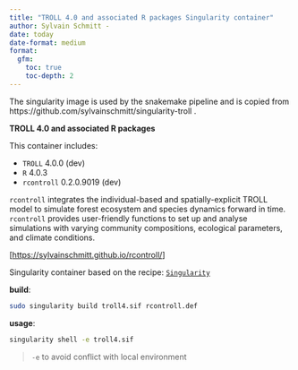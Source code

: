 ```yaml
---
title: "TROLL 4.0 and associated R packages Singularity container"
author: Sylvain Schmitt -
date: today
date-format: medium
format: 
  gfm:
    toc: true
    toc-depth: 2
---
```


The singularity image is used by the snakemake pipeline and is copied from https://github.com/sylvainschmitt/singularity-troll .

**TROLL 4.0 and associated R packages**

This container includes:

-   `TROLL` 4.0.0 (dev)
-   `R` 4.0.3
-   `rcontroll` 0.2.0.9019 (dev)

`rcontroll` integrates the individual-based and spatially-explicit TROLL model to simulate forest ecosystem and species dynamics forward in time. `rcontroll` provides user-friendly functions to set up and analyse simulations with varying community compositions, ecological parameters, and climate conditions.

\[<https://sylvainschmitt.github.io/rcontroll/>\]

Singularity container based on the recipe: [`Singularity`](https://github.com/sylvainschmitt/singularity-troll/blob/main/Singularity)

**build**:

``` bash
sudo singularity build troll4.sif rcontroll.def
```

**usage**:

``` bash
singularity shell -e troll4.sif 
```

> `-e` to avoid conflict with local environment
